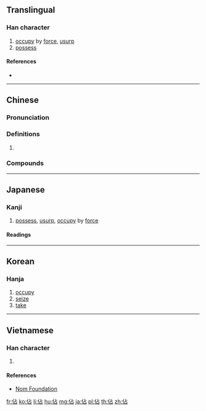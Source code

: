 {{also|占|估}}
==Translingual==

===Han character===
{{Han char|rn=9|rad=人|as=05|sn=7|four=21260|canj=OYR|ids=⿰亻占}}

# [[occupy]] by [[force]], [[usurp]]
# [[possess]]

====References====
* {{Han ref|kx=0098.140|dkj=00510|dj=0208.040|hdz=10131.090|uh=4F54|ud=20308|bh=A6FB|bd=42747}}

----

==Chinese==
{{zh-forms|s=占|t2=占}}

===Pronunciation===
{{zh-pron
|m=zhàn
|c=zim3
|h=pfs=cham/chiam
|mn=chiàm
|mc=y
|oc=y
|ma=y
|cat=v
}}

===Definitions===
# {{rfdef|lang=zh}}

===Compounds===
{{der3|title=Compounds
| {{zh-l|佔據}}
| {{zh-l|佔領}}
| {{zh-l|佔領者}}
| {{zh-l|佔滿}}
| {{zh-l|佔便宜}}
| {{zh-l|佔上風}}
| {{zh-l|佔為己有}}
| {{zh-l|佔下風}}
| {{zh-l|佔先}}
| {{zh-l|佔線}}
| {{zh-l|佔用}}
| {{zh-l|佔優}}
| {{zh-l|佔優勢}}
| {{zh-l|佔有}}
| {{zh-l|佔有率}}
| {{zh-l|佔主導地位}}
}}

----

==Japanese==

===Kanji===
{{ja-kanji|grade=|rs=人05}}

# [[possess]], [[usurp]], [[occupy]] by [[force]]

====Readings====
{{ja-readings
|goon=[[ちん]] (chin)
|kanon=[[せん]] (sen)
|kun=[[みる|み.る]] (mi.ru), [[うかがう|うかが.う]] (ukaga.u), [[しめる|しめ.る]] (shime.ru)
}}

----

==Korean==

===Hanja===
{{ko-hanja|hangeul=점|rv=jeom|mr=chŏm}}

# [[occupy]]
# [[seize]]
# [[take]]

----

==Vietnamese==

===Han character===
{{vi-hantu|[[chiêm]], [[chiếm]]|rs=人05}}

# {{defn|lang=vi|sort=人05}}

====References====
* [http://nomfoundation.org/common/nom_details.php?codepoint=4f54 Nom Foundation]

[[fr:佔]]
[[ko:佔]]
[[li:佔]]
[[hu:佔]]
[[mg:佔]]
[[ja:佔]]
[[pl:佔]]
[[th:佔]]
[[zh:佔]]